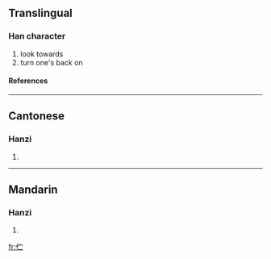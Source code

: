 {{see|佇}}

==Translingual==
===Han character===
{{Han char|rn=9|rad=人|as=04|sn=6|four=|canj=人十一 (OJM)}}
# look towards
# turn one's back on
====References====
{{Han ref|kx=0096.121|hdz=10126.050|uh=4F2B|ud=20267}}
----
==Cantonese==
===Hanzi===
{{yue-hanzi|jyut=|y=chyu5}}
# {{defn|Cantonese}}
----
==Mandarin==
===Hanzi===
{{cmn-hanzi|tra=佇|pin=[[bà]] ([[ba4]]), [[bǎi]] ([[bai3]]), [[zhù]] ([[zhu4]])|wg=pa<sup>4</sup>, pai<sup>3</sup>, chu<sup>4</sup>}}
# {{defn|Mandarin}}




[[fr:伫]]